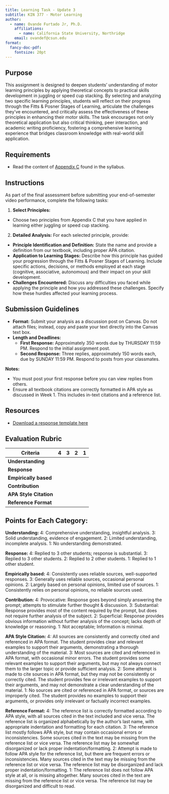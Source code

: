 ```yaml
---
title: Learning Task - Update 3
subtitle: KIN 377 - Motor Learning
author:
  - name: Ovande Furtado Jr, Ph.D.
    affiliations:
      - name: California State University, Northridge
    email: ovandef@csun.edu
format:
  fancy-doc-pdf:
    fontsize: 20pt
---
```


## Purpose

This assignment is designed to deepen students' understanding of motor learning principles by applying theoretical concepts to practical skills development in juggling or speed cup stacking. By selecting and analyzing two specific learning principles, students will reflect on their progress through the Fitts & Posner Stages of Learning, articulate the challenges they've encountered, and critically assess the effectiveness of these principles in enhancing their motor skills. The task encourages not only theoretical application but also critical thinking, peer interaction, and academic writing proficiency, fostering a comprehensive learning experience that bridges classroom knowledge with real-world skill application.

## Requirements

-   Read the content of [Appendix C](https://drfurtado.github.io/kin377/syllabus-fo.html#sec-appendix-c) found in the syllabus.

## Instructions

As part of the final assessment before submitting your end-of-semester video performance, complete the following tasks:

1.  **Select Principles:**

-   Choose two principles from Appendix C that you have applied in learning either juggling or speed cup stacking.

2.  **Detailed Analysis:** For each selected principle, provide:

-   **Principle Identification and Definition:** State the name and provide a definition from our textbook, including proper APA citation.
-   **Application to Learning Stages:** Describe how this principle has guided your progression through the Fitts & Posner Stages of Learning. Include specific actions, decisions, or methods employed at each stage (cognitive, associative, autonomous) and their impact on your skill development.
-   **Challenges Encountered:** Discuss any difficulties you faced while applying the principle and how you addressed these challenges. Specify how these hurdles affected your learning process.

## Submission Guidelines

-   **Format:** Submit your analysis as a discussion post on Canvas. Do not attach files; instead, copy and paste your text directly into the Canvas text box.
-   **Length and Deadlines:**
    -   **First Response:** Approximately 350 words due by THURSDAY 11:59 PM. Respond to the initial assignment post.
    -   **Second Response:** Three replies, approximately 150 words each, due by SUNDAY 11:59 PM. Respond to posts from your classmates.

**Notes:**

-   You must post your first response before you can view replies from others.
-   Ensure all textbook citations are correctly formatted in APA style as discussed in Week 1. This includes in-text citations and a reference list.

## Resources

-   [Download a response template here](https://mycsunemail-my.sharepoint.com/:w:/g/personal/ovande_furtado_csun_edu/EYxJHESvsAhEg-MXzmlY70EBeM9XdBO5hXo561QS7jNqEw?e=VGXanv)

## Evaluation Rubric

| Criteria               | 4   | 3   | 2   | 1   |
|------------------------|-----|-----|-----|-----|
| **Understanding**      |     |     |     |     |
| **Response**           |     |     |     |     |
| **Empirically based**  |     |     |     |     |
| **Contribution**       |     |     |     |     |
| **APA Style Citation** |     |     |     |     |
| **Reference Format**   |     |     |     |     |

## Points for Each Category:

**Understanding:** 4: Comprehensive understanding, insightful analysis. 3: Solid understanding, evidence of engagement. 2: Limited understanding, incomplete analysis. 1: No understanding demonstrated.

**Response:** 4: Replied to 3 other students; response is substantial. 3: Replied to 3 other students. 2: Replied to 2 other students. 1: Replied to 1 other student.

**Empirically based:** 4: Consistently uses reliable sources, well-supported responses. 3: Generally uses reliable sources, occasional personal opinions. 2: Largely based on personal opinions, limited use of sources. 1: Consistently relies on personal opinions, no reliable sources used.

**Contribution:** 4: Provocative: Response goes beyond simply answering the prompt; attempts to stimulate further thought & discussion. 3: Substantial: Response provides most of the content required by the prompt, but does not require further analysis of the subject. 2: Superficial: Response provides obvious information without further analysis of the concept; lacks depth of knowledge or reasoning. 1: Not acceptable; Information is minimal.

**APA Style Citation:** 4: All sources are consistently and correctly cited and referenced in APA format. The student provides clear and relevant examples to support their arguments, demonstrating a thorough understanding of the material. 3: Most sources are cited and referenced in APA format, with occasional minor errors. The student provides some relevant examples to support their arguments, but may not always connect them to the larger topic or provide sufficient analysis. 2: Some attempt is made to cite sources in APA format, but they may not be consistently or correctly cited. The student provides few or irrelevant examples to support their arguments, and may not demonstrate a clear understanding of the material. 1: No sources are cited or referenced in APA format, or sources are improperly cited. The student provides no examples to support their arguments, or provides only irrelevant or factually incorrect examples.

**Reference Format:** 4: The reference list is correctly formatted according to APA style, with all sources cited in the text included and vice versa. The reference list is organized alphabetically by the author's last name, with appropriate indentation and formatting for each citation. 3: The reference list mostly follows APA style, but may contain occasional errors or inconsistencies. Some sources cited in the text may be missing from the reference list or vice versa. The reference list may be somewhat disorganized or lack proper indentation/formatting. 2: Attempt is made to follow APA style for the reference list, but there are frequent errors or inconsistencies. Many sources cited in the text may be missing from the reference list or vice versa. The reference list may be disorganized and lack proper indentation/formatting. 1: The reference list does not follow APA style at all, or is missing altogether. Many sources cited in the text are missing from the reference list or vice versa. The reference list may be disorganized and difficult to read.
